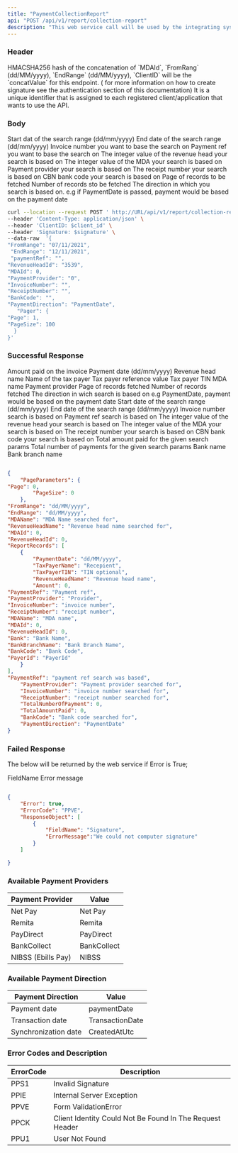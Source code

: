 ```yaml
---
title: "PaymentCollectionReport"
api: "POST /api/v1/report/collection-report"
description: "This web service call will be used by the integrating system to get a report of successful transactions done through CBS"
---
```


### Header

<ParamField body="signature" type="string" required>
HMACSHA256 hash of the concatenation of `MDAId`, `FromRang` (dd/MM/yyyy), `EndRange` (dd/MM/yyyy), `ClientID`
  will be the `concatValue` for this endpoint. ( for more information on how to create signature see the authentication section of this documentation)
</ParamField>

<ParamField body="secret_key" type="string" required>
It is a unique identifier that is assigned to each registered client/application that wants to use the API.
</ParamField>

### Body

<ParamField body="FromRange" type="string" required>
  Start dat of the search range 
  (dd/mm/yyyy) 
</ParamField>



<ParamField body="EndRange" type="string" required>
  End date of the search range 
  (dd/mm/yyyy) 
  
</ParamField>


<ParamField body="InvoiceNumber" type="string">
  Invoice number you want to base the search on 
</ParamField>



<ParamField body="PaymentRef" type="string">
  Payment ref you want to base the search on 
</ParamField>



<ParamField body="RevenueHeadId" type="Integer">
  The integer value of the revenue head your search is based on 
</ParamField>



<ParamField body="MDAId" type="Integer">
  The integer value of the MDA your search is based on 
</ParamField>


<ParamField body="PaymentProvider" type="string">
  Payment provider your search is based on 
</ParamField>


<ParamField body="ReceiptNumber" type="string">
  The receipt number your search is based on 
</ParamField>

<ParamField body="BankCode" type="string">
  CBN bank code your search is based on  
</ParamField>

<ParamField body="Page" type="Integer" required>
  Page of records to be fetched  
</ParamField>

<ParamField body="PageSize" type="Integer">
  Number of records sto be fetched  
</ParamField>

<ParamField body="PaymentDirection" type="string">
  The direction in which you search is based on. 
  e.g if PaymentDate is passed, payment would be based on the 
  payment date  
</ParamField>

<RequestExample>

```bash Example Request
curl --location --request POST ' http://URL/api/v1/report/collection-report' \
--header 'Content-Type: application/json' \
--header 'ClientID: $client_id' \
--header 'Signature: $signature' \
--data-raw  '{
"FromRange": "07/11/2021",
 "EndRange": "12/11/2021", 
 "paymentRef": "",
"RevenueHeadId": "3539",
"MDAId": 0,
"PaymentProvider": "0", 
"InvoiceNumber": "", 
"ReceiptNumber": "",
"BankCode": "",
"PaymentDirection": "PaymentDate", 
   "Pager": {
"Page": 1,
"PageSize": 100 
  }
}'

```

</RequestExample>


### Successful Response 

<ResponseField name="Amount" type="Decimal" required>
  Amount paid on the invoice 
</ResponseField>

<ResponseField name="PaymentDate" type="string" required>
 Payment date (dd/mm/yyyy)
</ResponseField>

<ResponseField name="RevenueHeadName" type="string" required>
  Revenue head name 
</ResponseField>

<ResponseField name="TaxPayerName" type="string" required>
  Name of the tax payer 
</ResponseField>

<ResponseField name="PayerId" type="string" required>
  Tax payer reference value 
</ResponseField>

<ResponseField name="TaxPayerTIN" type="string">
  Tax payer TIN 
</ResponseField>

<ResponseField name="MDAName" type="string" required>
  MDA name  
</ResponseField>

<ResponseField name="PaymentProvider" type="string" required>
  Payment provider 
</ResponseField>

<ResponseField name="Page" type="Integer" required>
  Page of records fetched  
</ResponseField>

<ResponseField name="PageSize" type="Integer" required>
  Number of records fetched 
</ResponseField>

<ResponseField name="PaymentDirection" type="string" required>
  The direction in wich search is based on e.g PaymentDate, 
  payment would be based on the payment date 
</ResponseField>

<ResponseField name="FromRange" type="string" required>
  Start date of the search range (dd/mm/yyyy)
</ResponseField>

<ResponseField name="EndRange" type="string" required>
  End date of the search range (dd/mm/yyyy)
</ResponseField>

<ResponseField name="InvoiceNumber" type="string" required>
  Invoice number search is based on 
</ResponseField>

<ResponseField name="PaymentRef" type="string" required>
  Payment ref search is based on 
</ResponseField>

<ResponseField name="RevenueHeadId" type="Integer" required>
  The integer value of the revenue head your search is 
  based on  
</ResponseField>

<ResponseField name="MDAId" type="Integer" required>
  The integer value of the MDA your search is based on 
</ResponseField>

<ResponseField name="ReceiptNumber" type="string" required>
 The receipt number your search is based on 
</ResponseField>

<ResponseField name="BankCode" type="string" required>
CBN bank code your search is based on 
</ResponseField>

<ResponseField name="TotalAmountPaid" type="Decimal" required>
  Total amount paid for the given search params 
</ResponseField>

<ResponseField name="TotalNumberOfPayment" type="Decimal" required>
  Total number of payments for the given search params 
</ResponseField>

<ResponseField name="Bank" type="string" required>
  Bank name 
</ResponseField>

<ResponseField name="BankBranchName" type="string" required>
  Bank branch name 
</ResponseField>



<ResponseExample>

```json Example Response

{
    "PageParameters": {
"Page": 0,
        "PageSize": 0
    },
"FromRange": "dd/MM/yyyy",
"EndRange": "dd/MM/yyyy",
"MDAName": "MDA Name searched for",
"RevenueHeadName": "Revenue head name searched for",
"MDAId": 0,
"RevenueHeadId": 0,
"ReportRecords": [
    {
        "PaymentDate": "dd/MM/yyyy",
        "TaxPayerName": "Recepient",
        "TaxPayerTIN": "TIN optional",
        "RevenueHeadName": "Revenue head name",
        "Amount": 0,
"PaymentRef": "Payment ref",
"PaymentProvider": "Provider",
"InvoiceNumber": "invoice number",
"ReceiptNumber": "receipt number",
"MDAName": "MDA name",
"MDAId": 0,
"RevenueHeadId": 0,
"Bank": "Bank Name",
"BankBranchName": "Bank Branch Name",
"BankCode": "Bank Code",
"PayerId": "PayerId"
    }
],
"PaymentRef": "payment ref search was based",
    "PaymentProvider": "Payment provider searched for",
    "InvoiceNumber": "invoice number searched for",
    "ReceiptNumber": "receipt number searched for",
    "TotalNumberOfPayment": 0,
    "TotalAmountPaid": 0,
    "BankCode": "Bank code searched for",
    "PaymentDirection": "PaymentDate"
}


```
</ResponseExample>




### Failed Response 

The below will be returned by the web service if Error is True;

<ResponseField name="FieldName" type="string" required>
  FieldName
</ResponseField>

<ResponseField name="ErrorMessage" type="string" required>
  Error message
</ResponseField>


<ResponseExample>

```json Failed Response 

{
    "Error": true, 
    "ErrorCode": "PPVE",
    "ResponseObject": [
        {
            "FieldName": "Signature",
            "ErrorMessage":"We could not computer signature"
        }
    ]

}


```

</ResponseExample>



### Available Payment Providers

| Payment Provider       | Value             | 
| -----------------------| ----------------- | 
| Net Pay                |  Net Pay          |         
| Remita                 |  Remita           |
| PayDirect              |  PayDirect        |
| BankCollect            |  BankCollect      |
| NIBSS (Ebills Pay)     |  NIBSS            |
              


### Available Payment Direction 

| Payment Direction      | Value             | 
| -----------------------| ----------------- | 
| Payment date           |  paymentDate      |         
| Transaction date       |  TransactionDate  |
| Synchronization date   |  CreatedAtUtc     |


### Error Codes and Description 

| ErrorCode              | Description                                               | 
| -----------------------| ----------------------------------------------------------| 
| PPS1                   |  Invalid Signature                                        |         
| PPIE                   |  Internal Server Exception                                |
| PPVE                   |  Form ValidationError                                     |
| PPCK                   |  Client Identity Could Not Be Found In The Request Header |
| PPU1                   | User Not Found                                            |
